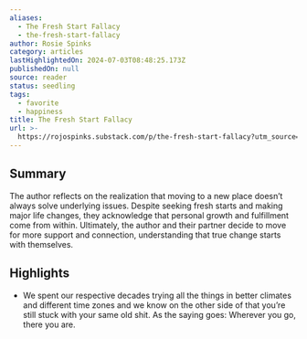 ```yaml
---
aliases:
  - The Fresh Start Fallacy
  - the-fresh-start-fallacy
author: Rosie Spinks
category: articles
lastHighlightedOn: 2024-07-03T08:48:25.173Z
publishedOn: null
source: reader
status: seedling
tags:
  - favorite
  - happiness
title: The Fresh Start Fallacy
url: >-
  https://rojospinks.substack.com/p/the-fresh-start-fallacy?utm_source=post-email-title&publication_id=4486&post_id=144471133&utm_campaign=email-post-title&isFreemail=true&r=og9hp&triedRedirect=true&utm_medium=email
---
```

## Summary

The author reflects on the realization that moving to a new place doesn’t always solve underlying issues. Despite seeking fresh starts and making major life changes, they acknowledge that personal growth and fulfillment come from within. Ultimately, the author and their partner decide to move for more support and connection, understanding that true change starts with themselves.

## Highlights

- We spent our respective decades trying all the things in better climates and different time zones and we know on the other side of that you’re still stuck with your same old shit. As the saying goes: Wherever you go, there you are.
